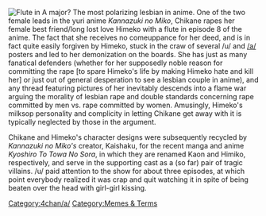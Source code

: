 [[Image:Chikane.jpg|thumb|Flute in A major?]]
The most polarizing lesbian in anime. One of the two female leads in the yuri anime ''Kannazuki no Miko'', Chikane rapes her female best friend/long lost love Himeko with a flute in episode 8 of the anime. The fact that she receives no comeuppance for her deed, and is in fact quite easily forgiven by Himeko, stuck in the craw of several /u/ and [[/a/]] posters and led to her demonization on the boards. She has just as many fanatical defenders (whether for her supposedly noble reason for committing the rape [to spare Himeko's life by making Himeko hate and kill her] or just out of general desperation to see a lesbian couple in anime), and any thread featuring pictures of her inevitably descends into a flame war arguing the morality of lesbian rape and double standards concerning rape committed by men vs. rape committed by women. Amusingly, Himeko's milksop personality and complicity in letting Chikane get away with it is typically neglected by those in the argument.

Chikane and Himeko's character designs were subsequently recycled by ''Kannazuki no Miko's'' creator, Kaishaku, for the recent manga and anime ''Kyoshiro To Towa No Sora'', in which they are renamed Kaon and Himiko, respectively, and serve in the supporting cast as a (so far) pair of tragic villains. /u/ paid attention to the show for about three episodes, at which point everybody realized it was crap and quit watching it in spite of being beaten over the head with girl-girl kissing.

[[Category:4chan/a/]][[Category:Memes & Terms]]
